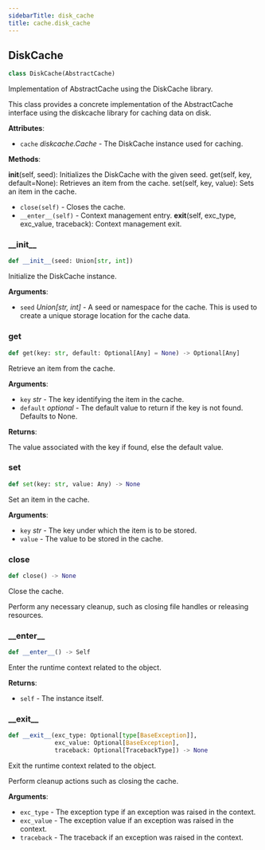 ```yaml
---
sidebarTitle: disk_cache
title: cache.disk_cache
---
```


## DiskCache

```python
class DiskCache(AbstractCache)
```

Implementation of AbstractCache using the DiskCache library.

This class provides a concrete implementation of the AbstractCache
interface using the diskcache library for caching data on disk.

**Attributes**:

- `cache` _diskcache.Cache_ - The DiskCache instance used for caching.
  

**Methods**:

  __init__(self, seed): Initializes the DiskCache with the given seed.
  get(self, key, default=None): Retrieves an item from the cache.
  set(self, key, value): Sets an item in the cache.
- `close(self)` - Closes the cache.
- `__enter__(self)` - Context management entry.
  __exit__(self, exc_type, exc_value, traceback): Context management exit.

### \_\_init\_\_

```python
def __init__(seed: Union[str, int])
```

Initialize the DiskCache instance.

**Arguments**:

- `seed` _Union[str, int]_ - A seed or namespace for the cache. This is used to create
  a unique storage location for the cache data.

### get

```python
def get(key: str, default: Optional[Any] = None) -> Optional[Any]
```

Retrieve an item from the cache.

**Arguments**:

- `key` _str_ - The key identifying the item in the cache.
- `default` _optional_ - The default value to return if the key is not found.
  Defaults to None.
  

**Returns**:

  The value associated with the key if found, else the default value.

### set

```python
def set(key: str, value: Any) -> None
```

Set an item in the cache.

**Arguments**:

- `key` _str_ - The key under which the item is to be stored.
- `value` - The value to be stored in the cache.

### close

```python
def close() -> None
```

Close the cache.

Perform any necessary cleanup, such as closing file handles or
releasing resources.

### \_\_enter\_\_

```python
def __enter__() -> Self
```

Enter the runtime context related to the object.

**Returns**:

- `self` - The instance itself.

### \_\_exit\_\_

```python
def __exit__(exc_type: Optional[type[BaseException]],
             exc_value: Optional[BaseException],
             traceback: Optional[TracebackType]) -> None
```

Exit the runtime context related to the object.

Perform cleanup actions such as closing the cache.

**Arguments**:

- `exc_type` - The exception type if an exception was raised in the context.
- `exc_value` - The exception value if an exception was raised in the context.
- `traceback` - The traceback if an exception was raised in the context.

